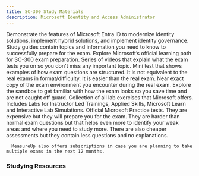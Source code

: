 ```yaml
---
title: SC-300 Study Materials
description: Microsoft Identity and Access Administrator
---
```


<LinkCard title="Explore additional resources below!" href="#studying-resources" />

<Card title="Get Started" icon="star"> 
  <LinkCard title="Exam SC-300: Microsoft Identity and Access Administrator" href="https://learn.microsoft.com/en-us/credentials/certifications/identity-and-access-administrator/?practice-assessment-type=certification?WT.mc_id=studentamb_165290" target="_blank"/>
      Demonstrate the features of Microsoft Entra ID to modernize identity solutions, implement hybrid solutions, and implement identity governance.
  <LinkCard title="SC-300 Study Guide" href="https://learn.microsoft.com/credentials/certifications/resources/study-guides/sc-300?WT.mc_id=studentamb_165290" target="_blank"/>
      Study guides contain topics and information you need to know to successfully prepare for the exam. 
  <LinkCard title="Microsoft Learn" href="https://learn.microsoft.com/training/courses/sc-300t00?WT.mc_id=studentamb_165290#course-syllabus" target="_blank"/>
    Explore Microsoft’s official learning path for SC-300 exam preparation.
  <LinkCard title="Readiness Zone" href="https://learn.microsoft.com/en-us/shows/exam-readiness-zone/preparing-for-sc-300-implement-identities-in-azure-ad-1-of-4?WT.mc_id=studentamb_165290" target="_blank"/>
      Series of videos that explain what the exam tests you on so you don't miss any important topic.
  <LinkCard title="Practice Assessment" href="https://learn.microsoft.com/certifications/exams/sc-300/practice/assessment?assessment-type=practice&assessmentId=60&WT.mc_id=studentamb_165290" target="_blank"/>
      Mini test that shows examples of how exam questions are structured. It is not equivalent to the real exams in format/difficulty. It is easier than the real exam.
  <LinkCard title="Exam Sandbox" href="https://aka.ms/examdemo" target="_blank"/>
      Near exact copy of the exam environment you encounter during the real exam. Explore the sandbox to get familiar with how the exam looks so you save time and are not caught off guard. 
  <LinkCard title="Exam Labs" href="https://aka.ms/sc300labs" target="_blank"/>
      Collection of all lab exercises that Microsoft offers. Includes Labs for Instructor Led Trainings, Applied Skills, Microsoft Learn and Interactive Lab Simulations.
</Card>

<Card title="MeasureUp Practice Tests" icon="open-book"> 
<CardGrid>
  <LinkCard title="MeasureUp Assessment" href="https://www.measureup.com/assessment-sc-300-microsoft-identity-and-access-administrator.html#u44" target="_blank"/>
  <LinkCard title="MeasureUp Practice Test" href="https://www.measureup.com/microsoft-practice-test-sc-300-microsoft-identity-and-access-administrator.html#u44" target="_blank"/>
</CardGrid>
  <LinkCard title="MeasureUp Subscriptions" href="https://www.measureup.com/subscription-plans-for-individuals#u44" target="_blank"/>
      Official Microsoft Practice tests. They are expensive but they will prepare you for the exam. They are harder than normal exam questions but that helps 
      even more to identify your weak areas and where you need to study more. There are also cheaper assessments but they contain less questions and no explanations.

      MeasureUp also offers subscriptions in case you are planning to take multiple exams in the next 12 months. 
</Card>

### Studying Resources

<Tabs>

  <TabItem label="Text">
  <CardGrid>
    <LinkCard title="Microsoft Learn" href="https://learn.microsoft.com/training/courses/sc-300?WT.mc_id=studentamb_165290" target="_blank"/>
    <LinkCard title="Microsoft Ninja - Microsoft Defender For Identity" href="https://techcommunity.microsoft.com/t5/security-compliance-and-identity/microsoft-defender-for-identity-ninja-training/ba-p/2117904?WT.mc_id=studentamb_165290" target="_blank"/>
  </CardGrid>
  </TabItem>

  <TabItem label="Videos">
  <CardGrid>
    <LinkCard title="John Savill's SC-300 Course" href="https://www.youtube.com/watch?v=LGpgqRVG65g&list=PLlVtbbG169nGj4rfaMUQiKiBZNDlxoo0y" target="_blank"/>
    <LinkCard title="John Savill's SC-300 Study Cram" href="https://www.youtube.com/watch?v=LGpgqRVG65g&pp=ygUNc2MgMzAwIGNvdXJzZQ%3D%3D" target="_blank"/>
    <LinkCard title="BurningIceTech SC-300 Course" href="https://www.youtube.com/playlist?list=PLc6LqxQFwub_x6ETpGZ2nCmlq5kJ_F1eH" target="_blank"/>
    <LinkCard title="Microsoft Entra Academy" href="https://microsoft.github.io/PartnerResources/skilling/microsoft-security-academy/entra-academy" target="_blank"/>
    <LinkCard title="I am IT Geek Course" href="https://www.youtube.com/playlist?list=PLJBGLF8tZlXNw3nflOH_oswpaoHWnC93K" target="_blank"/>
    <LinkCard title="Microsoft Enterprise Skills Initiative Intructor-led course" href="https://esi.microsoft.com/Search?q=SC-300&avail=Available&learningoption=Advanced+Role+Based" target="_blank"/>
  </CardGrid>
  </TabItem>

  <TabItem label="Tests">
  <CardGrid>
    <LinkCard title="Practice Assessment" href="https://learn.microsoft.com/certifications/exams/sc-300/practice/assessment?assessment-type=practice&assessmentId=60&WT.mc_id=studentamb_165290" target="_blank"/>
    <LinkCard title="MeasureUp Practice Test" href="https://www.measureup.com/microsoft-practice-test-sc-300-microsoft-identity-and-access-administrator.html#u44" target="_blank"/>
    <LinkCard title="MeasureUp Assessment" href="https://www.measureup.com/assessment-sc-300-microsoft-identity-and-access-administrator.html#u44" target="_blank"/>
    <LinkCard title="Whizlab Practice Test" href="https://www.whizlabs.com/microsoft-identity-and-access-administrator-sc-300/" target="_blank"/> 
  </CardGrid>
  </TabItem>

  <TabItem label="Paid">
  <CardGrid>
    <LinkCard title="Scott Duffy Exam Prep on Udemy" href="https://www.udemy.com/course/sc300-azure/" target="_blank"/>
    <LinkCard title="Pluralsight Course" href="https://www.pluralsight.com/paths/microsoft-identity-and-access-administrator-sc-300" target="_blank"/>
  </CardGrid>
  </TabItem>

  <TabItem label="Misc">
  <CardGrid>
    <LinkCard title="Microsoft 365 E5 Developer Tenant" href="https://developer.microsoft.com/en-us/microsoft-365/dev-program?WT.mc_id=studentamb_165290" target="_blank"/> 
    <LinkCard title="Microsoft Log Analytics Workspace demo environment" href="https://aka.ms/lademo" target="_blank"/> 
  </CardGrid>
  </TabItem>

</Tabs>
